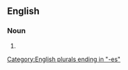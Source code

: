 ==English==

===Noun===
{{head|en|noun plural form}}

# {{plural of|letterpress|lang=en}}

[[Category:English plurals ending in "-es"]]